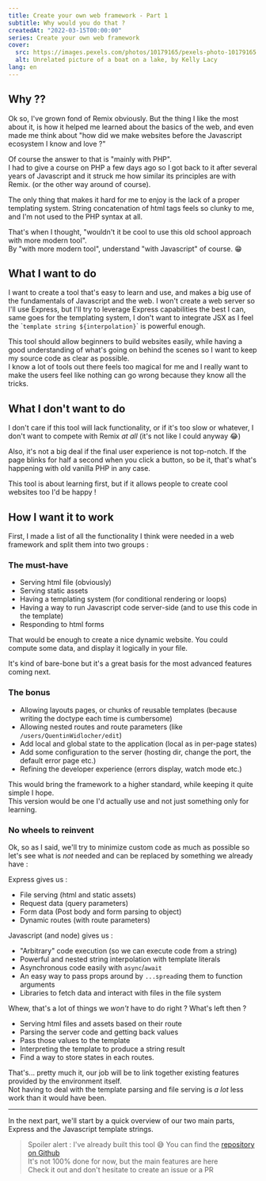 ```yaml
---
title: Create your own web framework - Part 1
subtitle: Why would you do that ?
createdAt: "2022-03-15T00:00:00"
series: Create your own web framework
cover:
  src: https://images.pexels.com/photos/10179165/pexels-photo-10179165.jpeg
  alt: Unrelated picture of a boat on a lake, by Kelly Lacy
lang: en
---
```


## Why ??

Ok so, I've grown fond of Remix obviously. But the thing I like the most about it, is how it helped me learned about the basics of the web, and even made me think about "how did we make websites before the Javascript ecosystem I know and love ?"

Of course the answer to that is "mainly with PHP".  
I had to give a course on PHP a few days ago so I got back to it after several years of Javascript and it struck me how
similar its principles are with Remix. (or the other way around of course).

The only thing that makes it hard for me to enjoy is the lack of a proper templating system. String concatenation of html tags feels so clunky to me, and I'm not used to the PHP syntax at all.

That's when I thought, "wouldn't it be cool to use this old school approach with more modern tool".  
By "with more modern tool", understand "with Javascript" of course. 😁

## What I want to do

I want to create a tool that's easy to learn and use, and makes a big use of the fundamentals of Javascript and the web.
I won't create a web server so I'll use Express, but I'll try to leverage Express capabilities the best I can, same goes for the templating system, I don't want to integrate JSX as I feel the \``template string ${interpolation}`\` is powerful enough.

This tool should allow beginners to build websites easily, while having a good understanding of what's going on behind the scenes so I want to keep my source code as clear as possible.  
I know a lot of tools out there feels too magical for me and I really want to make the users feel like nothing can go wrong because they know all the tricks.

## What I don't want to do

I don't care if this tool will lack functionality, or if it's too slow or whatever, I don't want to compete with Remix _at all_ (it's not like I could anyway 😂)

Also, it's not a big deal if the final user experience is not top-notch. If the page blinks for half a second when you click a button, so be it, that's what's happening with old vanilla PHP in any case.

This tool is about learning first, but if it allows people to create cool websites too I'd be happy !

## How I want it to work

First, I made a list of all the functionality I think were needed in a web framework and split them into two groups :

### The must-have

- Serving html file (obviously)
- Serving static assets
- Having a templating system (for conditional rendering or loops)
- Having a way to run Javascript code server-side (and to use this code in the template)
- Responding to html forms

That would be enough to create a nice dynamic website. You could compute some data, and display it logically in your file.

It's kind of bare-bone but it's a great basis for the most advanced features coming next.

### The bonus

- Allowing layouts pages, or chunks of reusable templates (because writing the doctype each time is cumbersome)
- Allowing nested routes and route parameters (like `/users/QuentinWidlocher/edit`)
- Add local and global state to the application (local as in per-page states)
- Add some configuration to the server (hosting dir, change the port, the default error page etc.)
- Refining the developer experience (errors display, watch mode etc.)

This would bring the framework to a higher standard, while keeping it quite simple I hope.  
This version would be one I'd actually use and not just something only for learning.

### No wheels to reinvent

Ok, so as I said, we'll try to minimize custom code as much as possible so let's see what is _not_ needed and can be replaced by something we already have :

Express gives us :

- File serving (html and static assets)
- Request data (query parameters)
- Form data (Post body and form parsing to object)
- Dynamic routes (with route parameters)

Javascript (and node) gives us :

- "Arbitrary" code execution (so we can execute code from a string)
- Powerful and nested string interpolation with template literals
- Asynchronous code easily with `async`/`await`
- An easy way to pass props around by `...spread`ing them to function arguments
- Libraries to fetch data and interact with files in the file system

Whew, that's a lot of things we _won't_ have to do right ? What's left then ?

- Serving html files and assets based on their route
- Parsing the server code and getting back values
- Pass those values to the template
- Interpreting the template to produce a string result
- Find a way to store states in each routes.

That's... pretty much it, our job will be to link together existing features provided by the environment itself.  
Not having to deal with the template parsing and file serving is _a lot_ less work than it would have been.

---

In the next part, we'll start by a quick overview of our two main parts, Express and the Javascript template strings.

> Spoiler alert : I've already built this tool 😅
> You can find the [repository on Github](https://github.com/QuentinWidlocher/web-framework)  
> It's not 100% done for now, but the main features are here  
> Check it out and don't hesitate to create an issue or a PR
